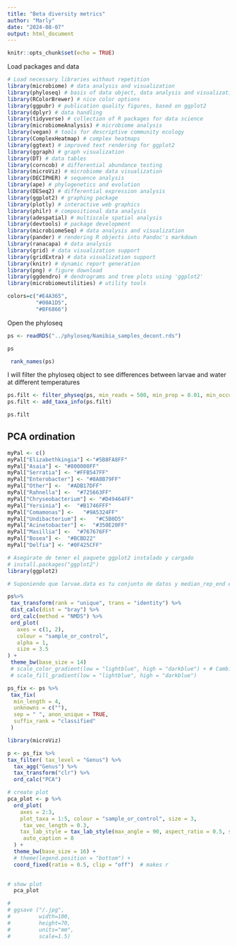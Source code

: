 ```yaml
---
title: "Beta diversity metrics"
author: "Marly"
date: "2024-08-07"
output: html_document
---
```


```r
knitr::opts_chunk$set(echo = TRUE)

```

Load packages and data
```r
# Load necessary libraries without repetition
library(microbiome) # data analysis and visualization
library(phyloseq) # basis of data object, data analysis and visualization
library(RColorBrewer) # nice color options
library(ggpubr) # publication quality figures, based on ggplot2
library(dplyr) # data handling  
library(tidyverse) # collection of R packages for data science
library(microbiomeAnalysis) # microbiome analysis
library(vegan) # tools for descriptive community ecology
library(ComplexHeatmap) # complex heatmaps
library(ggtext) # improved text rendering for ggplot2
library(ggraph) # graph visualization
library(DT) # data tables
library(corncob) # differential abundance testing
library(microViz) # microbiome data visualization
library(DECIPHER) # sequence analysis
library(ape) # phylogenetics and evolution
library(DESeq2) # differential expression analysis
library(ggplot2) # graphing package
library(plotly) # interactive web graphics
library(philr) # compositional data analysis
library(adespatial) # multiscale spatial analysis
library(devtools) # package development
library(microbiomeSeq) # data analysis and visualization
library(pander) # rendering R objects into Pandoc's markdown
library(ranacapa) # data analysis
library(grid) # data visualization support
library(gridExtra) # data visualization support
library(knitr) # dynamic report generation
library(png) # figure download
library(ggdendro) # dendrograms and tree plots using 'ggplot2'
library(microbiomeutilities) # utility tools

colors=c("#E4A365",
         "#00A1D5",
         "#BF6866")


```



Open the  phyloseq 
```r
ps <- readRDS("../phyloseq/Namibia_samples_decont.rds")

ps
```


```r
 rank_names(ps)
```




I will filter the phyloseq object to see differences between larvae and water at different temperatures

```r

ps.filt <- filter_physeq(ps, min_reads = 500, min_prop = 0.01, min_occurr = 0.0)
ps.filt <- add_taxa_info(ps.filt)

ps.filt
```


## PCA ordination

```r
myPal <- c()            
myPal["Elizabethkingia"] <-"#5B8FA8FF"
myPal["Asaia"] <- "#800000FF" 
myPal["Serratia"] <- "#FFB547FF" 
myPal["Enterobacter"] <- "#8A8B79FF" 
myPal["Other"] <-  "#ADB17DFF"
myPal["Rahnella"] <-  "#725663FF"
myPal["Chryseobacterium"] <- "#D49464FF" 
myPal["Yersinia"] <-  "#B1746FFF" 
myPal["Comamonas"] <-   "#9A5324FF" 
myPal["Undibacterium"] <-   "#C5B0D5"
myPal["Acinetobacter"] <-  "#350E20FF"
myPal["Masillia"] <-  "#767676FF"
myPal["Bosea"] <-  "#BCBD22"
myPal["Delfia"] <- "#0F425CFF"

```



```r
# Asegúrate de tener el paquete ggplot2 instalado y cargado
# install.packages("ggplot2")
library(ggplot2)

# Suponiendo que larvae.data es tu conjunto de datos y median_rep_end es la variable de días de pupación

ps%>%
 tax_transform(rank = "unique", trans = "identity") %>%
 dist_calc(dist = "bray") %>%
 ord_calc(method = "NMDS") %>% 
 ord_plot(
   axes = c(1, 2),
   colour = "sample_or_control",
   alpha = 1,
   size = 3.5
) +
 theme_bw(base_size = 14) 
 # scale_color_gradient(low = "lightblue", high = "darkblue") + # Cambia los colores a tu preferencia
 # scale_fill_gradient(low = "lightblue", high = "darkblue")

```


```r
ps_fix <- ps %>%
 tax_fix(
  min_length = 4,
  unknowns = c(""),
  sep = " ", anon_unique = TRUE,
  suffix_rank = "classified"
 )
```



```r

library(microViz) 

p <- ps_fix %>%
tax_filter( tax_level = "Genus") %>%
  tax_agg("Genus") %>%
  tax_transform("clr") %>%
  ord_calc("PCA")

# create plot
pca_plot <- p %>%
  ord_plot(
    axes = 2:3,
    plot_taxa = 1:5, colour = "sample_or_control", size = 3,
     tax_vec_length = 0.3, 
    tax_lab_style = tax_lab_style(max_angle = 90, aspect_ratio = 0.5, size = 4),
     auto_caption = 8
  ) +
  theme_bw(base_size = 16) +
  # theme(legend.position = "bottom") +
  coord_fixed(ratio = 0.5, clip = "off")  # makes r
  

# show plot
  pca_plot
```

```r
# 
# ggsave ("/.jpg",
#         width=100,
#         height=70,
#         units="mm",
#         scale=1.5)

```

